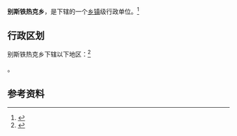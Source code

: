 {{中国乡级行政区|65/43/26/204/000}}

'''别斯铁热克乡'''，是{{PRC admin/fullname|65/43/26/204/000|3}}下辖的一个[[乡镇|乡镇]]级行政单位。<ref>{{PRC admin/ref sgc|{{PRC admin/parent|65/43/26/204/000}}}}</ref>

== 行政区划 ==

别斯铁热克乡下辖以下地区：<ref>{{PRC admin/ref sgc|65/43/26/204/000}}</ref>

{{PRC admin/children|65/43/26/204/000}}。

== 参考资料 ==

{{reflist}}

{{行政区划小作品}}
{{PRC admin/navcat|65/43/26/204/000}}